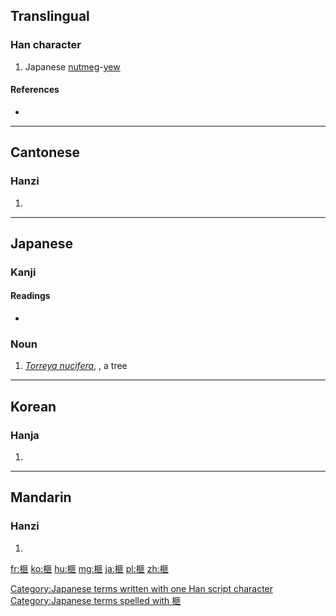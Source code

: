 ==Translingual==

===Han character===
{{Han char|rn=75|rad=木|as=10|sn=14|four=41911|canj=DSLY|ids=⿰木匪}}

# Japanese [[nutmeg]]-[[yew]] {{gloss|{{taxlink|Torreya nucifera|species|noshow=1}}}}

====References====
* {{Han ref|kx=0544.020|dkj=15258|dj=0931.210|hdz=21260.010|uh=69A7|ud=27047|bh=E249|bd=57929}}

----

==Cantonese==

===Hanzi===
{{yue-hanzi|jyut=|y=fei2}}

# {{defn|lang=yue|sort=木10}}

----

==Japanese==

===Kanji===
{{ja-kanji|grade=|rs=木10}}

====Readings====
* {{ja-readings|on=[[ひ]] (hi)|kun=[[かや]] (kaya)}}

===Noun===
{{ja-noun|k|hira=かや|rom=kaya}}

# ''[[Torreya nucifera]]'', {{vern|Japanese nutmeg}}, a tree

[[Category:Japanese terms written with one Han script character]]
[[Category:Japanese terms spelled with 榧]]

----

==Korean==

===Hanja===
{{ko-hanja|hangeul=비|eumhun=|rv=bi|mr=pi|y=pi}}

# {{defn|lang=ko|sort=木10}}

----

==Mandarin==

===Hanzi===
{{cmn-hanzi|pin=[[fěi]] ([[fei3]])|wg=fei<sup>3</sup>}}

# {{defn|lang=cmn|sort=木10}}

[[fr:榧]]
[[ko:榧]]
[[hu:榧]]
[[mg:榧]]
[[ja:榧]]
[[pl:榧]]
[[zh:榧]]